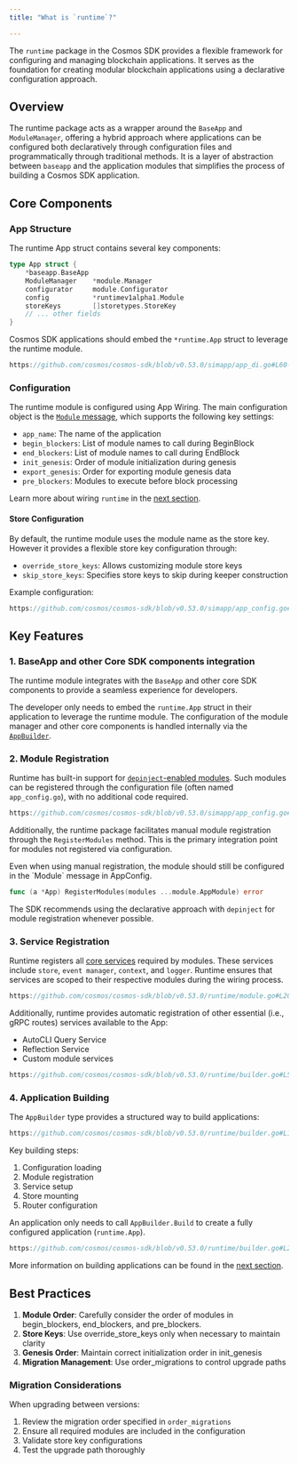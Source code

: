 ```yaml
---
title: "What is `runtime`?"

---
```



The `runtime` package in the Cosmos SDK provides a flexible framework for configuring and managing blockchain applications. It serves as the foundation for creating modular blockchain applications using a declarative configuration approach.

## Overview

The runtime package acts as a wrapper around the `BaseApp` and `ModuleManager`, offering a hybrid approach where applications can be configured both declaratively through configuration files and programmatically through traditional methods.
It is a layer of abstraction between `baseapp` and the application modules that simplifies the process of building a Cosmos SDK application.

## Core Components

### App Structure

The runtime App struct contains several key components:

```go
type App struct {
    *baseapp.BaseApp
    ModuleManager    *module.Manager
    configurator     module.Configurator
    config           *runtimev1alpha1.Module
    storeKeys        []storetypes.StoreKey
    // ... other fields
}
```

Cosmos SDK applications should embed the `*runtime.App` struct to leverage the runtime module.

```go reference
https://github.com/cosmos/cosmos-sdk/blob/v0.53.0/simapp/app_di.go#L60-L61
```

### Configuration

The runtime module is configured using App Wiring. The main configuration object is the [`Module` message](https://github.com/cosmos/cosmos-sdk/blob/v0.53.0-rc.2/proto/cosmos/app/runtime/v1alpha1/module.proto), which supports the following key settings:

* `app_name`: The name of the application
* `begin_blockers`: List of module names to call during BeginBlock
* `end_blockers`: List of module names to call during EndBlock
* `init_genesis`: Order of module initialization during genesis
* `export_genesis`: Order for exporting module genesis data
* `pre_blockers`: Modules to execute before block processing

Learn more about wiring `runtime` in the [next section](/docs/sdk/v0.53/01-app-go-di.md).

#### Store Configuration

By default, the runtime module uses the module name as the store key.
However it provides a flexible store key configuration through:

* `override_store_keys`: Allows customizing module store keys
* `skip_store_keys`: Specifies store keys to skip during keeper construction

Example configuration:

```go reference
https://github.com/cosmos/cosmos-sdk/blob/v0.53.0/simapp/app_config.go#L133-L138
```

## Key Features

### 1. BaseApp and other Core SDK components integration

The runtime module integrates with the `BaseApp` and other core SDK components to provide a seamless experience for developers.

The developer only needs to embed the `runtime.App` struct in their application to leverage the runtime module.
The configuration of the module manager and other core components is handled internally via the [`AppBuilder`](#4-application-building).

### 2. Module Registration

Runtime has built-in support for [`depinject`-enabled modules](../building-modules/15-depinject.md).
Such modules can be registered through the configuration file (often named `app_config.go`), with no additional code required.

```go reference
https://github.com/cosmos/cosmos-sdk/blob/v0.53.0/simapp/app_config.go#L210-L216
```

Additionally, the runtime package facilitates manual module registration through the `RegisterModules` method. This is the primary integration point for modules not registered via configuration.

<Warning>
Even when using manual registration, the module should still be configured in the `Module` message in AppConfig.
</Warning>

```go
func (a *App) RegisterModules(modules ...module.AppModule) error
```

The SDK recommends using the declarative approach with `depinject` for module registration whenever possible.

### 3. Service Registration

Runtime registers all [core services](https://pkg.go.dev/cosmossdk.io/core) required by modules.
These services include `store`, `event manager`, `context`, and `logger`.
Runtime ensures that services are scoped to their respective modules during the wiring process.

```go reference
https://github.com/cosmos/cosmos-sdk/blob/v0.53.0/runtime/module.go#L201-L235
```

Additionally, runtime provides automatic registration of other essential (i.e., gRPC routes) services available to the App:

* AutoCLI Query Service
* Reflection Service
* Custom module services

```go reference
https://github.com/cosmos/cosmos-sdk/blob/v0.53.0/runtime/builder.go#L52-L54
```

### 4. Application Building

The `AppBuilder` type provides a structured way to build applications:

```go reference
https://github.com/cosmos/cosmos-sdk/blob/v0.53.0/runtime/builder.go#L14-L19
```

Key building steps:

1. Configuration loading
2. Module registration
3. Service setup
4. Store mounting
5. Router configuration

An application only needs to call `AppBuilder.Build` to create a fully configured application (`runtime.App`).

```go reference
https://github.com/cosmos/cosmos-sdk/blob/v0.53.0/runtime/builder.go#L26-L57
```

More information on building applications can be found in the [next section](/docs/sdk/v0.53/02-app-building.md).

## Best Practices

1. **Module Order**: Carefully consider the order of modules in begin_blockers, end_blockers, and pre_blockers.
2. **Store Keys**: Use override_store_keys only when necessary to maintain clarity
3. **Genesis Order**: Maintain correct initialization order in init_genesis
4. **Migration Management**: Use order_migrations to control upgrade paths

### Migration Considerations

When upgrading between versions:

1. Review the migration order specified in `order_migrations`
2. Ensure all required modules are included in the configuration
3. Validate store key configurations
4. Test the upgrade path thoroughly

